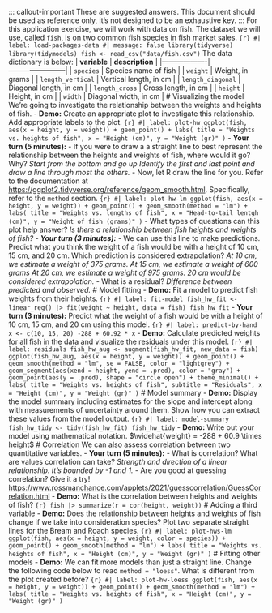 ::: callout-important These are suggested answers. This document should be used as reference only, it's not designed to be an exhaustive key. ::: For this application exercise, we will work with data on fish. The dataset we will use, called `fish`, is on two common fish species in fish market sales. ```{r} #| label: load-packages-data #| message: false library(tidyverse) library(tidymodels) fish <- read_csv("data/fish.csv") ``` The data dictionary is below: | **variable** | **description** | |-------------------|------------------------| | `species` | Species name of fish | | `weight` | Weight, in grams | | `length_vertical` | Vertical length, in cm | | `length_diagonal` | Diagonal length, in cm | | `length_cross` | Cross length, in cm | | `height` | Height, in cm | | `width` | Diagonal width, in cm | # Visualizing the model We're going to investigate the relationship between the weights and heights of fish. - **Demo:** Create an appropriate plot to investigate this relationship. Add appropriate labels to the plot. ```{r} #| label: plot-hw ggplot(fish, aes(x = height, y = weight)) + geom_point() + labs( title = "Weights vs. heights of fish", x = "Height (cm)", y = "Weight (gr)" ) ``` - **Your turn (5 minutes):** - If you were to draw a a straight line to best represent the relationship between the heights and weights of fish, where would it go? Why? *Start from the bottom and go up Identify the first and last point and draw a line through most the others.* - Now, let R draw the line for you. Refer to the documentation at <https://ggplot2.tidyverse.org/reference/geom_smooth.html>. Specifically, refer to the `method` section. ```{r} #| label: plot-hw-lm ggplot(fish, aes(x = height, y = weight)) + geom_point() + geom_smooth(method = "lm") + labs( title = "Weights vs. lengths of fish", x = "Head-to-tail lentgh (cm)", y = "Weight of fish (grams)" ) ``` - What types of questions can this plot help answer? *Is there a relationship between fish heights and weights of fish?* - ***Your turn (3 minutes):*** - We can use this line to make predictions. Predict what you think the weight of a fish would be with a height of 10 cm, 15 cm, and 20 cm. Which prediction is considered extrapolation? *At 10 cm, we estimate a weight of 375 grams. At 15 cm, we estimate a weight of 600 grams At 20 cm, we estimate a weight of 975 grams. 20 cm would be considered extrapolation.* - What is a residual? *Difference between predicted and observed.* # Model fitting - **Demo:** Fit a model to predict fish weights from their heights. ```{r} #| label: fit-model fish_hw_fit <- linear_reg() |> fit(weight ~ height, data = fish) fish_hw_fit ``` - **Your turn (3 minutes):** Predict what the weight of a fish would be with a height of 10 cm, 15 cm, and 20 cm using this model. ```{r} #| label: predict-by-hand x <- c(10, 15, 20) -288 + 60.92 * x ``` - **Demo:** Calculate predicted weights for all fish in the data and visualize the residuals under this model. ```{r} #| label: residuals fish_hw_aug <- augment(fish_hw_fit, new_data = fish) ggplot(fish_hw_aug, aes(x = height, y = weight)) + geom_point() + geom_smooth(method = "lm", se = FALSE, color = "lightgrey") + geom_segment(aes(xend = height, yend = .pred), color = "gray") + geom_point(aes(y = .pred), shape = "circle open") + theme_minimal() + labs( title = "Weights vs. heights of fish", subtitle = "Residuals", x = "Height (cm)", y = "Weight (gr)" ) ``` # Model summary - **Demo:** Display the model summary including estimates for the slope and intercept along with measurements of uncertainty around them. Show how you can extract these values from the model output. ```{r} #| label: model-summary fish_hw_tidy <- tidy(fish_hw_fit) fish_hw_tidy ``` - **Demo:** Write out your model using mathematical notation. $\widehat{weight} = -288 + 60.9 \times height$ # Correlation We can also assess correlation between two quantitative variables. - **Your turn (5 minutes):** - What is correlation? What are values correlation can take? *Strength and direction of a linear relationship. It's bounded by -1 and 1.* - Are you good at guessing correlation? Give it a try! <https://www.rossmanchance.com/applets/2021/guesscorrelation/GuessCorrelation.html> - **Demo:** What is the correlation between heights and weights of fish? ```{r} fish |> summarize(r = cor(height, weight)) ``` # Adding a third variable - **Demo:** Does the relationship between heights and weights of fish change if we take into consideration species? Plot two separate straight lines for the Bream and Roach species. ```{r} #| label: plot-hws-lm ggplot(fish, aes(x = height, y = weight, color = species)) + geom_point() + geom_smooth(method = "lm") + labs( title = "Weights vs. heights of fish", x = "Height (cm)", y = "Weight (gr)" ) ``` # Fitting other models - **Demo:** We can fit more models than just a straight line. Change the following code below to read `method = "loess"`. What is different from the plot created before? ```{r} #| label: plot-hw-loess ggplot(fish, aes(x = height, y = weight)) + geom_point() + geom_smooth(method = "lm") + labs( title = "Weights vs. heights of fish", x = "Height (cm)", y = "Weight (gr)" ) ```